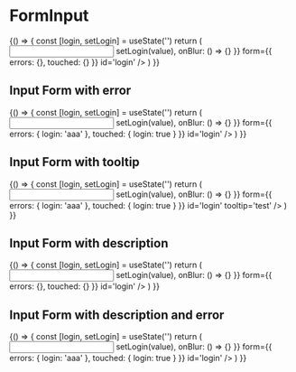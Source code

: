 
# FormInput

<Props of={Input} />

<Playground>
  {() => {
    const [login, setLogin] = useState('')
    return (
      <Input
        i18n={{ placeholder: 'Test placeholder', label: 'Test label' }}
        type='text'
        field={{
          name: 'login',
          value: login,
          onChange: ({ target: { value } }) => setLogin(value),
          onBlur: () => {}
        }}
        form={{
          errors: {},
          touched: {}
        }}
        id='login'
      />
    )
  }}
</Playground>

## Input Form with error

<Playground>
  {() => {
    const [login, setLogin] = useState('')
    return (
      <Input
        i18n={{ placeholder: 'Test placeholder', label: 'Test label' }}
        type='text'
        field={{
          name: 'login',
          value: login,
          onChange: ({ target: { value } }) => setLogin(value),
          onBlur: () => {}
        }}
        form={{
          errors: { login: 'aaa' },
          touched: { login: true }
        }}
        id='login'
      />
    )
  }}
</Playground>

## Input Form with tooltip

<Playground>
  {() => {
    const [login, setLogin] = useState('')
    return (
      <Input
        i18n={{ placeholder: 'Test placeholder', label: 'Test label' }}
        type='text'
        field={{
          name: 'login',
          value: login,
          onChange: ({ target: { value } }) => setLogin(value),
          onBlur: () => {}
        }}
        form={{
          errors: { login: 'aaa' },
          touched: { login: true }
        }}
        id='login'
        tooltip='test'
      />
    )
  }}
</Playground>

## Input Form with description

<Playground>
  {() => {
    const [login, setLogin] = useState('')
    return (
      <Input
        i18n={{
          placeholder: 'Test placeholder',
          label: 'Test label',
          description: 'test'
        }}
        type='text'
        field={{
          name: 'login',
          value: login,
          onChange: ({ target: { value } }) => setLogin(value),
          onBlur: () => {}
        }}
        form={{
          errors: {},
          touched: {}
        }}
        id='login'
      />
    )
  }}
</Playground>

## Input Form with description and error

<Playground>
  {() => {
    const [login, setLogin] = useState('')
    return (
      <Input
        i18n={{
          placeholder: 'Test placeholder',
          label: 'Test label',
          description: 'test'
        }}
        type='text'
        field={{
          name: 'login',
          value: login,
          onChange: ({ target: { value } }) => setLogin(value),
          onBlur: () => {}
        }}
        form={{
          errors: { login: 'aaa' },
          touched: { login: true }
        }}
        id='login'
      />
    )
  }}
</Playground>

